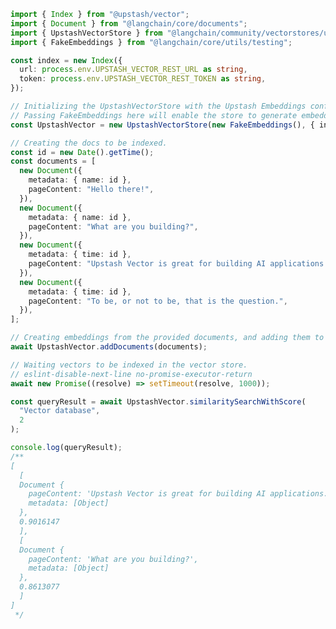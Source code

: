 ```typescript
import { Index } from "@upstash/vector";
import { Document } from "@langchain/core/documents";
import { UpstashVectorStore } from "@langchain/community/vectorstores/upstash";
import { FakeEmbeddings } from "@langchain/core/utils/testing";

const index = new Index({
  url: process.env.UPSTASH_VECTOR_REST_URL as string,
  token: process.env.UPSTASH_VECTOR_REST_TOKEN as string,
});

// Initializing the UpstashVectorStore with the Upstash Embeddings configuration.
// Passing FakeEmbeddings here will enable the store to generate embeddings using Upstash Embeddings.
const UpstashVector = new UpstashVectorStore(new FakeEmbeddings(), { index });

// Creating the docs to be indexed.
const id = new Date().getTime();
const documents = [
  new Document({
    metadata: { name: id },
    pageContent: "Hello there!",
  }),
  new Document({
    metadata: { name: id },
    pageContent: "What are you building?",
  }),
  new Document({
    metadata: { time: id },
    pageContent: "Upstash Vector is great for building AI applications.",
  }),
  new Document({
    metadata: { time: id },
    pageContent: "To be, or not to be, that is the question.",
  }),
];

// Creating embeddings from the provided documents, and adding them to Upstash database.
await UpstashVector.addDocuments(documents);

// Waiting vectors to be indexed in the vector store.
// eslint-disable-next-line no-promise-executor-return
await new Promise((resolve) => setTimeout(resolve, 1000));

const queryResult = await UpstashVector.similaritySearchWithScore(
  "Vector database",
  2
);

console.log(queryResult);
/**
[
  [
  Document {
    pageContent: 'Upstash Vector is great for building AI applications.',
    metadata: [Object]
  },
  0.9016147
  ],
  [
  Document {
    pageContent: 'What are you building?',
    metadata: [Object]
  },
  0.8613077
  ]
]
 */
```